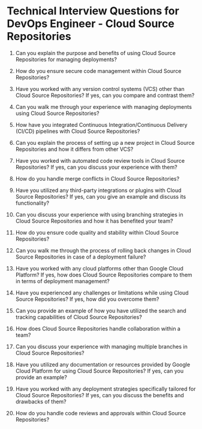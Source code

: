 

# Technical Interview Questions for DevOps Engineer - Cloud Source Repositories

1. Can you explain the purpose and benefits of using Cloud Source Repositories for managing deployments?

2. How do you ensure secure code management within Cloud Source Repositories? 
3. Have you worked with any version control systems (VCS) other than Cloud Source Repositories? If yes, can you compare and contrast them? 
4. Can you walk me through your experience with managing deployments using Cloud Source Repositories? 
5. How have you integrated Continuous Integration/Continuous Delivery (CI/CD) pipelines with Cloud Source Repositories? 
6. Can you explain the process of setting up a new project in Cloud Source Repositories and how it differs from other VCS? 
7. Have you worked with automated code review tools in Cloud Source Repositories? If yes, can you discuss your experience with them? 
8. How do you handle merge conflicts in Cloud Source Repositories? 
9. Have you utilized any third-party integrations or plugins with Cloud Source Repositories? If yes, can you give an example and discuss its functionality? 
10. Can you discuss your experience with using branching strategies in Cloud Source Repositories and how it has benefited your team? 
11. How do you ensure code quality and stability within Cloud Source Repositories? 
12. Can you walk me through the process of rolling back changes in Cloud Source Repositories in case of a deployment failure? 
13. Have you worked with any cloud platforms other than Google Cloud Platform? If yes, how does Cloud Source Repositories compare to them in terms of deployment management? 
14. Have you experienced any challenges or limitations while using Cloud Source Repositories? If yes, how did you overcome them? 
15. Can you provide an example of how you have utilized the search and tracking capabilities of Cloud Source Repositories? 
16. How does Cloud Source Repositories handle collaboration within a team? 
17. Can you discuss your experience with managing multiple branches in Cloud Source Repositories? 
18. Have you utilized any documentation or resources provided by Google Cloud Platform for using Cloud Source Repositories? If yes, can you provide an example? 
19. Have you worked with any deployment strategies specifically tailored for Cloud Source Repositories? If yes, can you discuss the benefits and drawbacks of them? 
20. How do you handle code reviews and approvals within Cloud Source Repositories?